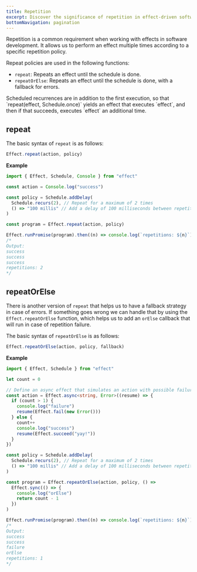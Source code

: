 ```yaml
---
title: Repetition
excerpt: Discover the significance of repetition in effect-driven software development with functions like `repeat` and `repeatOrElse`. Explore repeat policies, which enable you to execute effects multiple times according to specific criteria. Learn the syntax and examples of `repeat` and `repeatOrElse` for effective handling of repeated actions, including optional fallback strategies for errors.
bottomNavigation: pagination
---
```


Repetition is a common requirement when working with effects in software development. It allows us to perform an effect multiple times according to a specific repetition policy.

Repeat policies are used in the following functions:

- `repeat`: Repeats an effect until the schedule is done.
- `repeatOrElse`: Repeats an effect until the schedule is done, with a fallback for errors.

<Warning>
  Scheduled recurrences are in addition to the first execution, so that
  `repeat(effect, Schedule.once)` yields an effect that executes `effect`, and
  then if that succeeds, executes `effect` an additional time.
</Warning>

## repeat

The basic syntax of `repeat` is as follows:

```ts
Effect.repeat(action, policy)
```

**Example**

```ts twoslash
import { Effect, Schedule, Console } from "effect"

const action = Console.log("success")

const policy = Schedule.addDelay(
  Schedule.recurs(2), // Repeat for a maximum of 2 times
  () => "100 millis" // Add a delay of 100 milliseconds between repetitions
)

const program = Effect.repeat(action, policy)

Effect.runPromise(program).then((n) => console.log(`repetitions: ${n}`))
/*
Output:
success
success
success
repetitions: 2
*/
```

## repeatOrElse

There is another version of `repeat` that helps us to have a fallback strategy in case of errors.
If something goes wrong we can handle that by using the `Effect.repeatOrElse` function,
which helps us to add an `orElse` callback that will run in case of repetition failure.

The basic syntax of `repeatOrElse` is as follows:

```ts
Effect.repeatOrElse(action, policy, fallback)
```

**Example**

```ts twoslash
import { Effect, Schedule } from "effect"

let count = 0

// Define an async effect that simulates an action with possible failures
const action = Effect.async<string, Error>((resume) => {
  if (count > 1) {
    console.log("failure")
    resume(Effect.fail(new Error()))
  } else {
    count++
    console.log("success")
    resume(Effect.succeed("yay!"))
  }
})

const policy = Schedule.addDelay(
  Schedule.recurs(2), // Repeat for a maximum of 2 times
  () => "100 millis" // Add a delay of 100 milliseconds between repetitions
)

const program = Effect.repeatOrElse(action, policy, () =>
  Effect.sync(() => {
    console.log("orElse")
    return count - 1
  })
)

Effect.runPromise(program).then((n) => console.log(`repetitions: ${n}`))
/*
Output:
success
success
failure
orElse
repetitions: 1
*/
```
